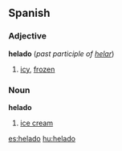 ==Spanish==
===Adjective===
'''helado''' (''past participle of [[helar]]'')

# [[icy]], [[frozen]]

===Noun===
'''helado''' {{m}}

# [[ice cream]]

[[es:helado]]
[[hu:helado]]